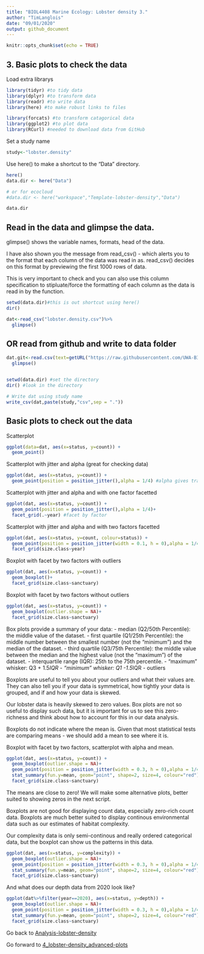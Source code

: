 ```yaml
---
title: "BIOL4408 Marine Ecology: Lobster density 3."
author: "TimLanglois"
date: "09/01/2020"
output: github_document
---
```


```r
knitr::opts_chunk$set(echo = TRUE)
```


## 3. Basic plots to check the data


Load extra librarys
```r
library(tidyr) #to tidy data
library(dplyr) #to transform data
library(readr) #to write data
library(here) #to make robust links to files

library(forcats) #to transform catagorical data
library(ggplot2) #to plot data
library(RCurl) #needed to download data from GitHub

```


Set a study name
```r
study<-"lobster.density"
```


Use here() to make a shortcut to the "Data" directory.
```r
here()
data.dir <- here("Data")

# or for ecocloud
#data.dir <- here("workspace","Template-lobster-density","Data")

data.dir
```


## Read in the data and glimpse the data.
glimpse() shows the variable names, formats, head of the data.

I have also shown you the message from read_csv() - which alerts you to the format that each column of the data was read in as.
read_csv() decides on this format by previewing the first 1000 rows of data.

This is very important to check and you can also use this column specification to stipluate/force the formatting of each column as the data is read in by the function.

```r
setwd(data.dir)#this is out shortcut using here()
dir()

dat<-read_csv("lobster.density.csv")%>%
  glimpse()

```


## OR read from github and write to data folder
```r

dat.git<-read.csv(text=getURL("https://raw.githubusercontent.com/UWA-BIOL4408-Marine-Ecology/Analysis-lobster-density/master/Data/lobster.density.csv"))%>%
  glimpse()


setwd(data.dir) #set the directory
dir() #look in the directory

# Write dat using study name
write_csv(dat,paste(study,"csv",sep = "."))

```



## Basic plots to check out the data


Scatterplot
```r
ggplot(data=dat, aes(x=status, y=count)) + 
  geom_point()

```


Scatterplot with jitter and alpha (great for checking data)
```r
ggplot(dat, aes(x=status, y=count)) + 
  geom_point(position = position_jitter(),alpha = 1/4) #alpha gives transparency
```


Scatterplot with jitter and alpha and with one factor facetted
```r
ggplot(dat, aes(x=status, y=count)) + 
  geom_point(position = position_jitter(),alpha = 1/4)+
  facet_grid(.~year) #facet by factor
```


Scatterplot with jitter and alpha and with two factors facetted
```r
ggplot(dat, aes(x=status, y=count, colour=status)) + 
  geom_point(position = position_jitter(width = 0.1, h = 0),alpha = 1/4)+
  facet_grid(size.class~year)
```


Boxplot with facet by two factors with outliers
```r
ggplot(dat, aes(x=status, y=count)) + 
  geom_boxplot()+
  facet_grid(size.class~sanctuary)
```


Boxplot with facet by two factors without outliers
```r
ggplot(dat, aes(x=status, y=count)) + 
  geom_boxplot(outlier.shape = NA)+
  facet_grid(size.class~sanctuary)
```

Box plots provide a summary of your data:
- median (Q2/50th Percentile): the middle value of the dataset.
- first quartile (Q1/25th Percentile): the middle number between the smallest number (not the “minimum”) and the median of the dataset.
- third quartile (Q3/75th Percentile): the middle value between the median and the highest value (not the “maximum”) of the dataset.
- interquartile range (IQR): 25th to the 75th percentile.
- “maximum” whisker: Q3 + 1.5*IQR
- “minimum” whisker: Q1 -1.5*IQR
- outliers

Boxplots are useful to tell you about your outliers and what their values are. They can also tell you if your data is symmetrical, how tightly your data is grouped, and if and how your data is skewed.

Our lobster data is heavily skewed to zero values. Box plots are not so useful to display such data, but it is important for us to see this zero-richness and think about how to account for this in our data analysis.

Boxplots do not indicate where the mean is. Given that most statistical tests are comparing means - we should add a mean to see where it is.



Boxplot with facet by two factors, scatterplot with alpha and mean.

```r
ggplot(dat, aes(x=status, y=count)) + 
  geom_boxplot(outlier.shape = NA)+
  geom_point(position = position_jitter(width = 0.3, h = 0),alpha = 1/4, size=1)+
  stat_summary(fun.y=mean, geom="point", shape=2, size=4, colour="red")+ #adds mean
  facet_grid(size.class~sanctuary)
```

The means are close to zero!
We will make some alternative plots, better suited to showing zeros in the next script.


Boxplots are not good for displaying count data, especially zero-rich count data.
Boxplots are much better suited to display continous environmental data such as our estimates of habitat complexity.

Our complexity data is only semi-continous and really ordered categorical data, but the boxplot can show us the patterns in this data.

```r
ggplot(dat, aes(x=status, y=complexity)) + 
  geom_boxplot(outlier.shape = NA)+
  geom_point(position = position_jitter(width = 0.3, h = 0),alpha = 1/4, size=1)+
  stat_summary(fun.y=mean, geom="point", shape=2, size=4, colour="red")+ #adds mean
  facet_grid(size.class~sanctuary)
```


And what does our depth data from 2020 look like?
```r
ggplot(dat%>%filter(year==2020), aes(x=status, y=depth)) + 
  geom_boxplot(outlier.shape = NA)+
  geom_point(position = position_jitter(width = 0.3, h = 0),alpha = 1/4, size=1)+
  stat_summary(fun.y=mean, geom="point", shape=2, size=4, colour="red")+ #adds mean
  facet_grid(size.class~sanctuary)
```


Go back to [Analysis-lobster-density](https://github.com/UWA-BIOL4408-Marine-Ecology/Analysis-lobster-density/blob/master/README.md)

Go forward to [4_lobster-density_advanced-plots](https://github.com/UWA-BIOL4408-Marine-Ecology/Analysis-lobster-density/blob/master/4_lobster-density_advanced-plots.md)
